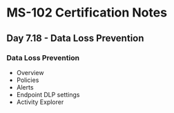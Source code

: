 # MS-102 Certification Notes
## Day 7.18 - Data Loss Prevention

### Data Loss Prevention
* Overview
* Policies
* Alerts
* Endpoint DLP settings
* Activity Explorer